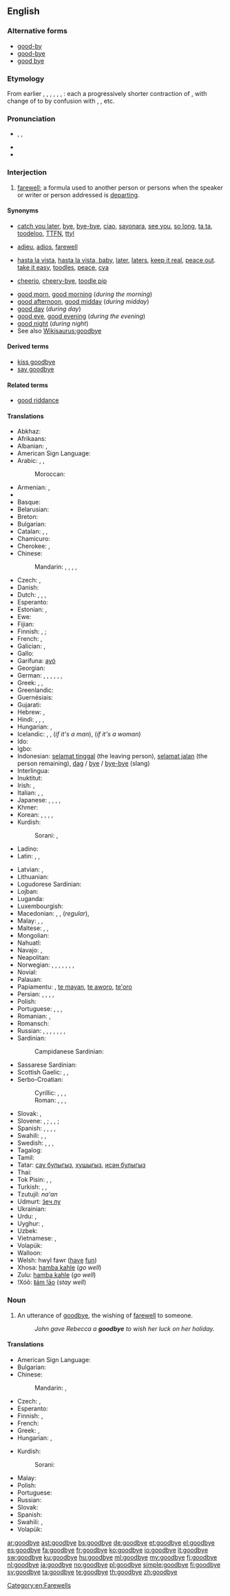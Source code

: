 ==English==

===Alternative forms===
* [[good-by]]
* [[good-bye]]
* [[good bye]]

===Etymology===
From earlier {{term|Godby|lang=en}}, {{term|Godby'e|lang=en}}, {{term|Godbwye|lang=en}}, {{term|God b'w'y|lang=en}}, {{term|God bwy yee|lang=en}}, {{term|God buy you|lang=en}}, {{term|God be wi' you|lang=en}}: each a progressively shorter contraction of {{term/t|en|[[God]] [[be]] [[with]] [[you]]}}, with change of {{term|God|lang=en}} to {{term|good|lang=en}} by confusion with {{term|good morning|lang=en}}, {{term|good day|lang=en}}, etc.

===Pronunciation===
* {{enPR|go͝odbīʹ}}, {{IPA|/ɡʊdˈbaɪ/}}, {{X-SAMPA|/gUd"baI/}}
* {{audio|En-us-goodbye.ogg|Audio (US)}}
* {{rhymes|aɪ}}

===Interjection===
{{en-interj}}

# [[farewell]]; a formula used to another person or persons when the speaker or writer or person addressed is [[depart]]ing.

====Synonyms====
* {{a|informal}} [[catch you later]], [[bye]], [[bye-bye]], [[ciao]], [[sayonara]], [[see you]], [[so long]], [[ta ta]], [[toodeloo]], [[TTFN]], [[ttyl]]
* {{a|formal}} [[adieu]], [[adios]], [[farewell]]
* {{a|slang}} [[hasta la vista]], [[hasta la vista, baby]], [[later]], [[laters]], [[keep it real]], [[peace out]]. [[take it easy]], [[toodles]], [[peace]], [[cya]]
* {{a|UK, informal}} [[cheerio]], [[cheery-bye]], [[toodle pip]] {{a|dated}}
<!--no: just an incorrect spelling of "bye-bye": * [[buh-bye]] {{qualifier|slang}}-->
* [[good morn]], [[good morning]] (''during the morning'')
* [[good afternoon]], [[good midday]] (''during midday'')
* [[good day]] (''during day'')
* [[good eve]], [[good evening]] (''during the evening'')
* [[good night]] (''during night'')
* See also [[Wikisaurus:goodbye]]

====Derived terms====
* [[kiss goodbye]]
* [[say goodbye]]

====Related terms====
* [[good riddance]]

====Translations====
{{trans-top|farewell}}
* Abkhaz: {{t-|ab|абзиараҙы|tr=abziaraʒy|sc=Cyrl}}
* Afrikaans: {{t-|af|totsiens}}
* Albanian: {{t-|sq|mirë u pafshim}}, {{t-|sq|mirupafshim}}
* American Sign Language: {{tø|ase|OpenB@SideChesthigh-PalmForward BentB@SideChesthigh-PalmForward}}
* Arabic: {{t+|ar|مع السلامة|tr=ma3a as-salaama}}, {{t-|ar|إلى اللقاء|tr=ilaa al-liqaa'}}, {{t-|ar|وداعا|alt=وداعًا|tr=wadaa3an}}
*: Moroccan: {{t-|ar|بسلامة|tr=bslāma}}
* Armenian: {{t-|hy|ցտեսություն|tr=c’tesut’yun}}, {{t-|hy|հաջողություն|tr=haǰoġut’yun}}
* {{trreq|az}}
* Basque: {{t-|eu|agur}}
* Belarusian: {{t-|be|да пабачэння|tr=da pabáčennja}}
* Breton: {{t+|br|kenavo}}
* Bulgarian: {{t+|bg|довиждане|tr=dovíždane|sc=Cyrl}}
* Catalan: {{t+|ca|adéu}}, {{t|ca|adéu-siau}}, {{t|ca|adéu-siau}}
* Chamicuro: {{tø|ccc|alyos}}
* Cherokee: {{t-|chr|ᏙᎾᏓᎪᎲ|tr=donadagohv (sing.)|sc=Cher}}, {{t-|chr|ᏙᏓᏓᎪᎲ|tr=dodadagohv (pl.)|sc=Cher}}
* Chinese:
*: Mandarin: {{t-|cmn|再見|sc=Hani}}, {{t-|cmn|再见|tr=zàijiàn|sc=Hani}}, {{t-|cmn|再會|sc=Hani}}, {{t-|cmn|再会|tr=zàihuì|sc=Hani}}, {{t-|cmn|拜拜|tr=báibái|sc=Hani}}
* Czech: {{t+|cs|na shledanou}}, {{t-|cs|sbohem}}
* Danish: {{t+|da|farvel}}
* Dutch: {{t+|nl|tot ziens}}, {{t+|nl|doei}}, {{t+|nl|dag}}, {{t-|nl|houdoe}}
* Esperanto: {{t-|eo|adiaŭ}}
* Estonian: {{t-|et|head aega}}, {{t-|et|nägemist}}
* Ewe: {{tø|ee|hede nyuie}}
* Fijian: {{t-|fj|moce}}
* Finnish: {{t+|fi|näkemiin}}, {{t+|fi|hyvästi}}; {{t+|fi|kuulemiin}} {{qualifier|telephone}}
* French: {{t+|fr|au revoir}}, {{t+|fr|adieu}}
* Galician: {{t+|gl|adeus}}, {{t-|gl|deica logo}}
* Gallo: {{tø|roa-gal|à tantoou}}
* Garífuna: [[ayó]]
* Georgian: {{t-|ka|ნახვამდის|tr=naxvamdis|sc=Geor}}
* German: {{t+|de|auf Wiedersehen}}, {{t-|de|auf Wiederschauen}} {{qualifier|Austria}}, {{t-|de|auf Wiederhören}} {{gloss|telephone}}, {{t+|de|tschüss}}, {{t+|de|tschau}} {{gloss|ciao}}, {{t-|de|bis später}}, {{t+|de|bis bald}}
* Greek: {{t+|el|γεια|tr=geia}}, {{t+|el|αντίο|tr=antío}}, {{t+|el|εις το επανιδείν|tr=eis to epanideín}}
* Greenlandic: {{t-|kl|baj}}
* Guernésiais: {{tø|roa-grn|à la perchôine}}
* Gujarati: {{t-|gu|આવજો|tr=āvjo}}
* Hebrew: {{t-|he|להתראות|alt=לְהִתְרָאוֹת|tr=lə-hitraót}}, {{t+|he|שלום|m|tr=shalóm|sc=Hebr}}
* Hindi: {{t+|hi|नमस्ते|tr=namaste|sc=Deva}} {{qualifier|hello/goodbye}}, {{t-|hi|ख़ुदा हाफ़िज़|tr=xudā hāfiz|sc=Deva}} {{qualifier|Muslim}}, {{t-|hi|सत श्री अकाल|tr=sat śrī akāl|sc=Deva}} {{qualifier|Sikh, hello/goodbye}}, {{t-|hi|राम-राम|tr=rāma-rāma|sc=Deva}} {{qualifier|Hindu}}
* Hungarian: {{t+|hu|viszlát}}, {{t+|hu|viszontlátásra}}
* Icelandic: {{t+|is|bless}}, {{t+|is|bæ}}{{t+|is|bæ}} {{qualifier|colloquial}}, {{t-|is|vertu sæll}} (''if it's a man''), {{t-|is|vertu sæl}} (''if it's a woman'')
* Ido: {{t+|io|til rivido}}
* Igbo: {{tø|ig|kōmẹsia}}
* Indonesian: [[selamat tinggal]] (the leaving person), [[selamat jalan]] (the person remaining), [[dag]] / [[bye]] / [[bye-bye]] (slang)
* Interlingua: {{t-|ia|adeo}}
* Inuktitut: {{t|iu|ᓴᐃᒧ|tr=saimu|sc=Cans}}
* Irish: {{t-|ga|slán agat}} {{qualifier|the person leaving}}, {{t-|ga|slán leat}} {{qualifier|the person remaining}}
* Italian: {{t+|it|arrivederci}}, {{t-|it|arrivederla}}, {{t+|it|ciao}}
* Japanese: {{t+|ja|さようなら|tr=sayōnara}}, {{qualifier|leaving, formal}} {{t-|ja|失礼します|tr=しつれいします, shitsurei-shimasu}}, {{t+|ja|それでは|tr=sore dewa}}, {{t-|ja|では|tr=dewa}}, {{qualifier|informal}} {{t-|ja|じゃあ|tr=jā}}
* Khmer: {{t-|km|លាហើយ|tr=lea hey|sc=Khmr}}
* Korean: {{t-|ko|안녕히 계세요|tr=annyeonghi gyeseyo|sc=Kore}} {{qualifier|formal, person leaving}}, {{t-|ko|안녕히 가세요|tr=annyeonghi gaseyo|sc=Kore}} {{qualifier|formal, person remaining}}, {{t-|ko|잘있어|tr=jar-isseo|sc=Kore}} {{qualifier|informal, person leaving}}, {{t-|ko|잘가|tr=jalga|sc=Kore}} {{qualifier|informal, person remaining}}, {{t+|ko|안녕|tr=annyeong|sc=Kore}} {{qualifier|informal, generic}}
* Kurdish:
*: Sorani: {{t-|ku|خوا حافیز|tr=xwa hafîz|sc=ku-Arab}}, {{t-|ku|خوات له‌گه‌ڵ|tr=xwat legell|sc=ku-Arab}}
* Ladino: {{tø|lad|adio}}
* Latin: {{t+|la|ave}}, {{t-|la|vale}}, {{t-|la|salve}}
{{trans-mid}}
* Latvian: {{t+|lv|atā}}, {{t+|lv|visu labu}}
* Lithuanian: {{t-|lt|viso gero}}
* Logudorese Sardinian: {{tø|src|adiòsu}}
* Lojban: {{t-|jbo|co'o}}
* Luganda: {{tø|lg|weeraba}}
* Luxembourgish: {{t-|lb|äddi}}
* Macedonian: {{t-|mk|чао|tr=čáо}} {{qualifier|informal}}, {{t-|mk|пријатно|tr=príjatno}}, {{t-|mk|со здравје|tr=so zdrávje}}(''regular''), {{t-|mk|довидување|tr=dovidúvanje}} {{qualifier|formal}}
* Malay: {{t-|ms|selamat tinggal}}, {{t-|ms|selamat jalan}}, {{t-|ms|jumpa lagi}}
* Maltese: {{t-|mt|ċaw}}, {{t-|mt|ċaw ċaw}}, {{t+|mt|saħħa}}
* Mongolian: {{t+|mn|баяртай|tr=bayartai|sc=Cyrl}}
* Nahuatl: {{t+|nah|anej}}
* Navajo: {{tø|nv|hágoóneeʼ}}, {{tø|nv|nááʼahideeltsééh}}
* Neapolitan: {{tø|nap|ce verimmo}}
* Norwegian: {{t+|no|adjø}}, {{t-|no|farvel}}, {{t-|no|avskjed}}, {{t-|no|hadet bra}}, {{t-|no|hadet}}, {{t+|no|ses}}, {{t-|no|snakkes}}, {{t+|no|hei}} {{qualifier|telephone}}
* Novial: {{tø|nov|adie}}
* Palauan: {{tø|pau|mechikung}}
* Papiamentu: {{tø|pap|ayo}}, [[te mayan]], [[te aworo]], [[te'oro]]
* Persian: {{t+|fa|خدا حافظ|tr=xodâ hâfez|sc=fa-Arab}}, {{t-|fa|می بینمت|tr=mi binamet|sc=fa-Arab}}, {{t-|fa|به امید دیدار|tr=be omide didar|sc=fa-Arab}}, {{t+|fa|بدرود|tr=bedrud|sc=fa-Arab}}, {{t-|fa|خدا نگهدار|tr=xodâ negahdâr|sc=fa-Arab}}
* Polish: {{t+|pl|do widzenia}}
* Portuguese: {{t+|pt|adeus}}, {{t-|pt|até-logo}}, {{t-|pt|passe-bem}}, {{t+|pt|tchau}}
* Romanian: {{t-|ro|la revedere}}, {{t-|ro|pa}}
* Romansch: {{t-|rm|a revair}}
* Russian: {{qualifier|formal}} {{t+|ru|до свидания|tr=do svidán[i]ja}}, {{t-|ru|до встречи|tr=do vstréči}}, {{qualifier|formal}} {{t+|ru|счастливо|tr=sčastlívo}}, {{qualifier|informal}}, {{t+|ru|пока|tr=poká}}, {{t-|ru|чао|tr=čáo}}, {{t-|ru|с богом|tr=s bógom|sc=Cyrl}}, {{t-|ru|увидимся|tr=uvídimsja|sc=Cyrl}}
* Sardinian:
*: Campidanese Sardinian: {{tø|sro|adiòsu}}
* Sassarese Sardinian: {{tø|sdc|adiòssu}}
* Scottish Gaelic: {{t-|gd|beannachd leat}} {{qualifier|familiar}}, {{t-|gd|beannachd leibh}} {{qualifier|formal}}, {{t-|gd|soraidh}}
* Serbo-Croatian:
*: Cyrillic: {{t-|sh|до виђења}}, {{t-|sh|довиђења}}, {{t-|sh|збогом}}, {{t-|sh|поздрав}}
*: Roman: {{t-|sh|do viđenja}}, {{t-|sh|doviđenja}}, {{t-|sh|zbogom}}, {{t-|sh|pozdrav}}
* Slovak: {{t-|sk|zbohom}}, {{t-|sk|do videnia}}
* Slovene: {{t-|sl|adijo|alt=adíjo}}, {{t-|sl|čao|alt=čáo}} {{qualifier|informal}}; {{t-|sl|nasvidenje|alt=nasvídenje}}, {{t-|sl|lep pozdrav|alt=lép pozdràv}}, {{t-|sl|srečno|alt=sréčno}} {{qualifier|formal}}; {{t-|sl|zbogom|alt=zbógom}} {{qualifier|archaic}}
* Spanish: {{t+|es|adiós}}, {{t+|es|hasta luego}}, {{t-|es|hasta la vista}}, {{t-|es|hasta pronto}}, {{t-|es|nos vemos}}
* Swahili: {{t+|sw|kwaheri}}, {{t-|sw|tuonane tena}},  {{t+|sw|majaliwea}}
* Swedish: {{t+|sv|adjö}}, {{t+|sv|hej då}}, {{t+|sv|hej}}, {{t+|sv|farväl}}
* Tagalog: {{t+|tl|paalam}}
* Tamil: {{t-|ta|சென்று வருகிறேன்|tr=sentru varukirean}}
* Tatar: [[сау булыгыз]], [[хушыгыз]], [[исән булыгыз]]
* Thai: {{t-|th|ลา ก่อน|tr=lâ kon}}
* Tok Pisin: {{t-|tpi|lukim yu bihain}}, {{t-|tpi|bai}}, {{t-|tpi|lukim yu}}
* Turkish: {{t+|tr|güle güle}}, {{t-|tr|hoşça kalın}}, {{t-|tr|Allah'a ısmarladık}}
* Tzutujil: ''na'an''
* Udmurt: [[ӟеч лу]]
* Ukrainian: {{t-|uk|до побачення|tr=do pobáčennja}}
* Urdu: {{t-|ur|خدا حافظ|tr=xudā hāfiz}}, {{t-|ur|نمستے|tr=namaste|sc=ur-Arab}}
* Uyghur: {{t|ug|خوش|tr=xosh|sc=ug-Arab}}, {{t|ug|خوش ئەمىسە|tr=xosh emise|sc=ug-Arab}}
* Uzbek: {{t-|uz|xayr}}
* Vietnamese: {{t+|vi|tạm biệt}}, {{t-|vi|xin chào}}
* Volapük: {{t+|vo|ledit}}
* Walloon: {{t-|wa|årvey}}
* Welsh: hwyl fawr ([[have]] [[fun]])
* Xhosa: [[hamba kahle]] (''go well'')
* Zulu: [[hamba kahle]] (''go well'')
* ǃXóõ: [[ǁám ǃāo]] (''stay well'')
{{trans-bottom}}

===Noun===
{{en-noun}}

# An utterance of [[goodbye]], the wishing of [[farewell]] to someone.
#: ''John gave Rebecca a '''goodbye''' to wish her luck on her holiday.''

====Translations====
{{trans-top|an utterance of goodbye}}
* American Sign Language: {{tø|ase|OpenB@SideChesthigh-PalmForward BentB@SideChesthigh-PalmForward}}
* Bulgarian: {{t+|bg|довиждане|n|tr=dovíjdane}}
* Chinese:
*: Mandarin: {{t|cmn|走好|sc=Hani}}, {{t|cmn|走好|tr=zouhao|sc=Hani}}
* Czech: {{t-|cs|rozloučení|n}}, {{t-|cs|sbohem|n}}
* Esperanto: {{t-|eo|adiaŭo}}
* Finnish: {{t-|fi|hyvästit|p}}, {{t-|fi|jäähyväiset|p}}
* French: {{t+|fr|au revoir|m}}
* Greek: {{t+|el|αποχαιρετισμός|m|tr=apochairetismós}}, {{t+|el|αντίο|tr=antío}}
* Hungarian: {{t-|hu|istenhozzád}}, {{t-|hu|búcsúszó}}
{{trans-mid}}
* Kurdish:
*: Sorani: {{t-|ku|خواحافیزی|tr=xwa hafízí|sc=ku-Arab}}
* Malay: {{t-|ms|ucapan selamat tinggal}}
* Polish: {{t-|pl|pożegnanie|n}}
* Portuguese: {{t+|pt|adeus|m}}
* Russian: {{t+|ru|прощание|n}}
* Slovak: {{t-|sk|zbohom|n}}
* Spanish: {{t+|es|adiós|m}}
* Swahili: {{t+|sw|baibai}}, {{t+|sw|majaliwea}}
* Volapük: {{t+|vo|adyö}}
{{trans-bottom}}

[[Category:en:Farewells]]

[[ar:goodbye]]
[[ast:goodbye]]
[[bs:goodbye]]
[[de:goodbye]]
[[et:goodbye]]
[[el:goodbye]]
[[es:goodbye]]
[[fa:goodbye]]
[[fr:goodbye]]
[[ko:goodbye]]
[[io:goodbye]]
[[it:goodbye]]
[[sw:goodbye]]
[[ku:goodbye]]
[[hu:goodbye]]
[[ml:goodbye]]
[[my:goodbye]]
[[fj:goodbye]]
[[nl:goodbye]]
[[ja:goodbye]]
[[no:goodbye]]
[[pl:goodbye]]
[[simple:goodbye]]
[[fi:goodbye]]
[[sv:goodbye]]
[[ta:goodbye]]
[[te:goodbye]]
[[th:goodbye]]
[[zh:goodbye]]